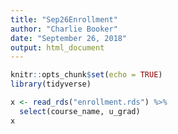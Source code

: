 ```yaml
---
title: "Sep26Enrollment"
author: "Charlie Booker"
date: "September 26, 2018"
output: html_document
---
```


```r
knitr::opts_chunk$set(echo = TRUE)
library(tidyverse)
```

```r
x <- read_rds("enrollment.rds") %>%
  select(course_name, u_grad)
x
```




